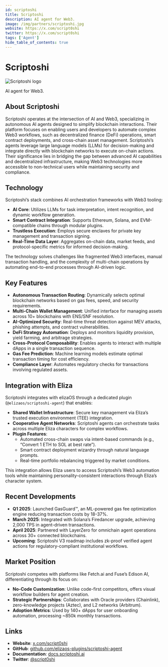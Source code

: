 ---
id: scriptoshi
title: Scriptoshi
description: AI agent for Web3.
image: /img/partners/scriptoshi.jpg
website: https://x.com/script0shi
twitter: https://x.com/script0shi
tags: ['Agent']
hide_table_of_contents: true
---

# Scriptoshi

<div className="partner-logo">
  <img src="/img/partners/scriptoshi.jpg" alt="Scriptoshi logo" />
</div>

AI agent for Web3.

## About Scriptoshi

Scriptoshi operates at the intersection of AI and Web3, specializing in autonomous AI agents designed to simplify blockchain interactions. Their platform focuses on enabling users and developers to automate complex Web3 workflows, such as decentralized finance (DeFi) operations, smart contract deployments, and cross-chain asset management. Scriptoshi’s agents leverage large language models (LLMs) for decision-making and integrate directly with blockchain networks to execute on-chain actions. Their significance lies in bridging the gap between advanced AI capabilities and decentralized infrastructure, making Web3 technologies more accessible to non-technical users while maintaining security and compliance.

## Technology

Scriptoshi’s stack combines AI orchestration frameworks with Web3 tooling:

- **AI Core**: Utilizes LLMs for task interpretation, intent recognition, and dynamic workflow generation.
- **Smart Contract Integration**: Supports Ethereum, Solana, and EVM-compatible chains through modular plugins.
- **Trustless Execution**: Employs secure enclaves for private key management and transaction signing.
- **Real-Time Data Layer**: Aggregates on-chain data, market feeds, and protocol-specific metrics for informed decision-making.

The technology solves challenges like fragmented Web3 interfaces, manual transaction handling, and the complexity of multi-chain operations by automating end-to-end processes through AI-driven logic.

## Key Features

- **Autonomous Transaction Routing**: Dynamically selects optimal blockchain networks based on gas fees, speed, and security requirements.
- **Multi-Chain Wallet Management**: Unified interface for managing assets across 10+ blockchains with ENS/SNF resolution.
- **AI-Optimized Security**: Real-time threat detection against MEV attacks, phishing attempts, and contract vulnerabilities.
- **DeFi Strategy Automation**: Deploys and monitors liquidity provision, yield farming, and arbitrage strategies.
- **Cross-Protocol Composability**: Enables agents to interact with multiple dApps in a single transaction sequence.
- **Gas Fee Prediction**: Machine learning models estimate optimal transaction timing for cost efficiency.
- **Compliance Layer**: Automates regulatory checks for transactions involving regulated assets.

## Integration with Eliza

Scriptoshi integrates with elizaOS through a dedicated plugin (`@elizaos/scriptoshi-agent`) that enables:

- **Shared Wallet Infrastructure**: Secure key management via Eliza’s trusted execution environment (TEE) integration.
- **Cooperative Agent Networks**: Scriptoshi agents can orchestrate tasks across multiple Eliza characters for complex workflows.
- **Plugin Features**:
  - Automated cross-chain swaps via intent-based commands (e.g., “Convert 1 ETH to SOL at best rate”).
  - Smart contract deployment wizardry through natural language prompts.
  - Real-time portfolio rebalancing triggered by market conditions.

This integration allows Eliza users to access Scriptoshi’s Web3 automation tools while maintaining personality-consistent interactions through Eliza’s character system.

## Recent Developments

- **Q1 2025**: Launched GasGuard™, an ML-powered gas fee optimization engine reducing transaction costs by 18-37%.
- **March 2025**: Integrated with Solana’s Firedancer upgrade, achieving 2,000 TPS in agent-driven transactions.
- **April 2025**: Partnered with LayerZero for omnichain agent operations across 30+ connected blockchains.
- **Upcoming**: Scriptoshi V3 roadmap includes zk-proof verified agent actions for regulatory-compliant institutional workflows.

## Market Position

Scriptoshi competes with platforms like Fetch.ai and Fuse’s Edison AI, differentiating through its focus on:

- **No-Code Customization**: Unlike code-first competitors, offers visual workflow builders for agent creation.
- **Strategic Partnerships**: Collaborates with Oracle providers (Chainlink), zero-knowledge projects (Aztec), and L2 networks (Arbitrum).
- **Adoption Metrics**: Used by 140+ dApps for user onboarding automation, processing ~850k monthly transactions.

## Links

- **Website**: [x.com/script0shi](https://x.com/script0shi)
- **GitHub**: [github.com/elizaos-plugins/scriptoshi-agent](https://github.com/elizaos-plugins/scriptoshi-agent)
- **Documentation**: [docs.scriptoshi.ai](https://docs.scriptoshi.ai)
- **Twitter**: [@script0shi](https://x.com/script0shi)
